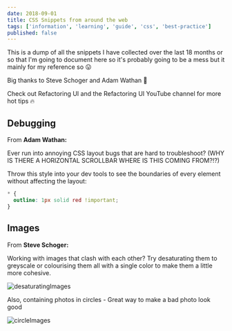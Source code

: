 ```yaml
---
date: 2018-09-01
title: CSS Snippets from around the web
tags: ['information', 'learning', 'guide', 'css', 'best-practice']
published: false
---
```


This is a dump of all the snippets I have collected over the last 18
months or so that I'm going to document here so it's probably going to
be a mess but it mainly for my reference so 😛

Big thanks to Steve Schoger and Adam Wathan 🙏

Check out Refactoring UI and the Refactoring UI YouTube channel for
more hot tips 🔥

## Debugging

From **Adam Wathan:**

Ever run into annoying CSS layout bugs that are hard to troubleshoot?
(WHY IS THERE A HORIZONTAL SCROLLBAR WHERE IS THIS COMING FROM?!?)

Throw this style into your dev tools to see the boundaries of every
element without affecting the layout:

```css
* {
  outline: 1px solid red !important;
}
```

## Images

From **Steve Schoger:**

Working with images that clash with each other? Try desaturating them
to greyscale or colourising them all with a single color to make them
a little more cohesive.

![desaturatingImages](./desaturatingImages.jpg)

Also, containing photos in circles - Great way to make a bad photo
look good

![circleImages](./circleImages.jpg)
